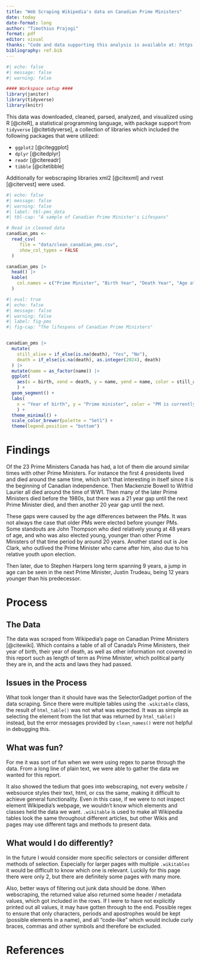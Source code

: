 ```yaml
---
title: "Web Scraping Wikipedia's data on Canadian Prime Ministers"
date: today
date-format: long
author: "Timothius Prajogi"
format: pdf
editor: visual
thanks: "Code and data supporting this analysis is available at: https://github.com/prajogt/web_scraping"
bibliography: ref.bib
---
```


```r
#| echo: false
#| message: false
#| warning: false

#### Workspace setup ####
library(janitor)
library(tidyverse)
library(knitr)

```

This data was downloaded, cleaned, parsed, analyzed, and visualized using R [@citeR], a statistical programming language, with package support from `tidyverse` [@citetidyverse], a collection of libraries which included the following packages that were utilized: 

* `ggplot2` [@citeggplot] 
* `dplyr` [@citedplyr] 
* `readr` [@citereadr] 
* `tibble` [@citetibble]

Additionally for webscraping libraries xml2 [@citexml] and rvest [@citervest] were used.


```r
#| echo: false
#| message: false
#| warning: false
#| label: tbl-pms_data
#| tbl-cap: "A sample of Canadian Prime Minister's Lifespans"

# Read in cleaned data
canadian_pms <- 
  read_csv(
     file = "data/clean_canadian_pms.csv",
     show_col_types = FALSE
  )

canadian_pms |>
  head() |>
  kable(
    col.names = c("Prime Minister", "Birth Year", "Death Year", "Age at death")
  )
```

```r
#| eval: true
#| echo: false
#| message: false
#| warning: false
#| label: fig-pms
#| fig-cap: "The lifespans of Canadian Prime Ministers"


canadian_pms |>
  mutate(
    still_alive = if_else(is.na(death), "Yes", "No"),
    death = if_else(is.na(death), as.integer(2024), death)
  ) |>
  mutate(name = as_factor(name)) |>
  ggplot(
    aes(x = birth, xend = death, y = name, yend = name, color = still_alive)
    ) +
  geom_segment() +
  labs(
    x = "Year of birth", y = "Prime minister", color = "PM is currently alive"
    ) +
  theme_minimal() +
  scale_color_brewer(palette = "Set1") +
  theme(legend.position = "bottom")
```

# Findings

Of the 23 Prime Ministers Canada has had, a lot of them die around similar times with other Prime Ministers. For instance the first 4 presidents lived and died around the same time, which isn't that interesting in itself since it is the beginning of Canadian independence. Then Mackenzie Bowell to Wilfrid Laurier all died around the time of WW1. Then many of the later Prime Ministers died before the 1980s, but there was a 21 year gap until the next Prime Minister died, and then another 20 year gap until the next. 

These gaps were caused by the age differences between the PMs. It was not always the case that older PMs were elected before younger PMs. Some standouts are John Thompson who died relatively young at 48 years of age, and who was also elected young, younger than other Prime Ministers of that time period by around 20 years. Another stand out is Joe Clark, who outlived the Prime Minister who came after him, also due to his relative youth upon election.

Then later, due to Stephen Harpers long term spanning 9 years, a jump in age can be seen in the next Prime Minister, Justin Trudeau, being 12 years younger than his predecessor.

# Process

## The Data

The data was scraped from Wikipedia's page on Canadian Prime Ministers [@citewiki]. Which contains a table of all of Canada's Prime Ministers, their year of birth, their year of death, as well as other information not covered in this report such as length of term as Prime Minister, which political party they are in, and the acts and laws they had passed.

## Issues in the Process

What took longer than it should have was the SelectorGadget portion of the data scraping. Since there were multiple tables using the `.wikitable` class, the result of `html_table()` was not what was expected. It was as simple as selecting the element from the list that was returned by `html_table()` instead, but the error messages provided by `clean_names()` were not helpful in debugging this. 

## What was fun?

For me it was sort of fun when we were using regex to parse through the data. From a long line of plain text, we were able to gather the data we wanted for this report. 

It also showed the tedium that goes into webscraping, not every website / websource styles their text, html, or css the same, making it difficult to achieve general functionality. Even in this case, if we were to not inspect element Wikipedia's webpage, we wouldn't know which elements and classes held the data we want. `.wikitable` is used to make all Wikipedia tables look the same throughout different articles, but other Wikis and pages may use different tags and methods to present data.

## What would I do differently?

In the future I would consider more specific selectors or consider different methods of selection. Especially for larger pages with multiple `.wikitables` it would be difficult to know which one is relevant. Luckily for this page there were only 2, but there are definitely some pages with many more. 

Also, better ways of filtering out junk data should be done. When webscraping, the returned value also returned some header / metadata values, which got included in the rows. If I were to have not explicitly printed out all values, it may have gotten through to the end. Possible regex to ensure that only characters, periods and apostrophes would be kept (possible elements in a name), and all "code-like" which would include curly braces, commas and other symbols and therefore be excluded.


# References

